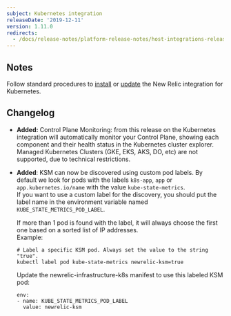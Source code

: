 ```yaml
---
subject: Kubernetes integration
releaseDate: '2019-12-11'
version: 1.11.0
redirects:
  - /docs/release-notes/platform-release-notes/host-integrations-release-notes/new-relic-integration-kubernetes-1110
---
```


## Notes

Follow standard procedures to [install](/docs/integrations/host-integrations/host-integrations-list/kubernetes-monitoring-integration#install) or [update](/docs/integrations/host-integrations/host-integrations-list/kubernetes-monitoring-integration#update) the New Relic integration for Kubernetes.

## Changelog

* **Added:** Control Plane Monitoring: from this release on the Kubernetes integration will automatically monitor your Control Plane, showing each component and their health status in the Kubernetes cluster explorer. Managed Kubernetes Clusters (GKE, EKS, AKS, DO, etc) are not supported, due to technical restrictions.
* **Added**: KSM can now be discovered using custom pod labels. By default we look for pods with the labels `k8s-app`, `app` or `app.kubernetes.io/name` with the value `kube-state-metrics`.  
  If you want to use a custom label for the discovery, you should put the label name in the environment variable named `KUBE_STATE_METRICS_POD_LABEL`.

  If more than 1 pod is found with the label, it will always choose the first one based on a sorted list of IP addresses.  
  Example:

  ```
  # Label a specific KSM pod. Always set the value to the string "true".
  kubectl label pod kube-state-metrics newrelic-ksm=true
  ```

  Update the newrelic-infrastructure-k8s manifest to use this labeled KSM pod:

  ```
  env:
  - name: KUBE_STATE_METRICS_POD_LABEL
    value: newrelic-ksm
  ```
